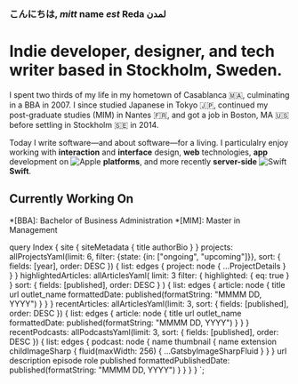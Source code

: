

<Seo title="Reda Lemeden" />
<Helmet bodyAttributes={{ class: 'home-page' }} />

<ReactTooltip type="light" textColor="var(--theme-foreground-color)" backgroundColor="var(--theme-body-background-color)"/>

<div data-tip="Hi, my name is Reda Lemeden." title="Hi, my name is Reda Lemeden.">

### こんにちは, _mitt_ name _est_ Reda لمدن

</div>

<div className="intro-content">

# Indie developer, designer, and tech writer based in Stockholm, Sweden.

</div>

I spent two thirds of my life in my hometown of Casablanca 🇲🇦,
culminating in a BBA in 2007.
I since studied Japanese in Tokyo 🇯🇵,
continued my post-graduate studies (MIM) in Nantes 🇫🇷,
and got a job in Boston, MA 🇺🇸 before settling in Stockholm 🇸🇪 in 2014. 

Today I write software—and about software—for a living.
I particulalry enjoy working with **interaction** and **interface** design,
**web** technologies,
**app** development on <img src={AppleLogo} alt="Apple" className="inline-icon apple"/> **platforms**,
 and more recently **server-side** <img src={SwiftLogo} alt="Swift" className="inline-icon swift" /> **Swift**.

<section className="home-content">

## Currently Working On

<ProjectList projects={props.data.projects.list} />

</section>

*[BBA]: Bachelor of Business Administration
*[MIM]: Master in Management

  query Index {
    site {
      siteMetadata {
        title
        authorBio
      }
    }
    projects: allProjectsYaml(limit: 6, filter: {state: {in: ["ongoing", "upcoming"]}}, sort: { fields: [year], order: DESC }) {
      list: edges {
        project: node {
          ...ProjectDetails
        }
      }
    }
    highlightedArticles: allArticlesYaml(
      limit: 3
      filter: { highlighted: { eq: true } }
      sort: { fields: [published], order: DESC }
    ) {
      list: edges {
        article: node {
          title
          url
          outlet_name
          formattedDate: published(formatString: "MMMM DD, YYYY")
        }
      }
    }
    recentArticles: allArticlesYaml(limit: 3, sort: { fields: [published], order: DESC }) {
      list: edges {
        article: node {
          title
          url
          outlet_name
          formattedDate: published(formatString: "MMMM DD, YYYY")
        }
      }
    }
    recentPodcasts: allPodcastsYaml(limit: 3, sort: { fields: [published], order: DESC }) {
      list: edges {
        podcast: node {
          name
          thumbnail {
            name
            extension
            childImageSharp {
              fluid(maxWidth: 256) {
                ...GatsbyImageSharpFluid
              }
            }
          }
          url
          description
          episode
          role
          published
          formattedPublishedDate: published(formatString: "MMMM DD, YYYY")
        }
      }
    }
  }
`;

